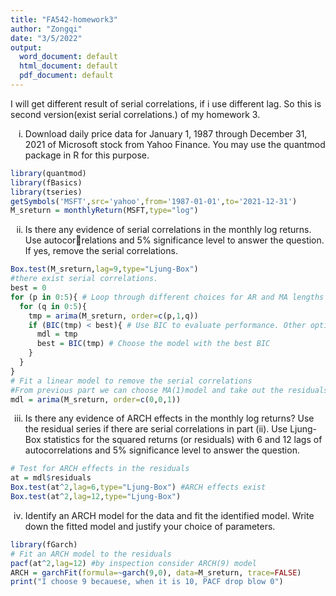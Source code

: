 ```yaml
---
title: "FA542-homework3"
author: "Zongqi"
date: "3/5/2022"
output:
  word_document: default
  html_document: default
  pdf_document: default
---
```

I will get different result of serial correlations, if i use different lag. So this is second version(exist serial correlations.) of my homework 3. 


(i) Download daily price data for January 1, 1987 through December 31, 2021 of Microsoft
stock from Yahoo Finance. You may use the quantmod package in R for this purpose.
```r
library(quantmod)
library(fBasics)
library(tseries)
getSymbols('MSFT',src='yahoo',from='1987-01-01',to='2021-12-31')
M_sreturn = monthlyReturn(MSFT,type="log")
```
(ii) Is there any evidence of serial correlations in the monthly log returns. Use autocorrelations and 5% significance level to answer the question. If yes, remove the serial correlations.
```r
Box.test(M_sreturn,lag=9,type="Ljung-Box")
#there exist serial correlations.
best = 0
for (p in 0:5){ # Loop through different choices for AR and MA lengths (p and q)
  for (q in 0:5){
    tmp = arima(M_sreturn, order=c(p,1,q))
    if (BIC(tmp) < best){ # Use BIC to evaluate performance. Other options available
      mdl = tmp 
      best = BIC(tmp) # Choose the model with the best BIC
    }            
  }
}
# Fit a linear model to remove the serial correlations
#From previous part we can choose MA(1)model and take out the residuals
mdl = arima(M_sreturn, order=c(0,0,1))
```
(iii) Is there any evidence of ARCH effects in the monthly log returns? Use the residual
series if there are serial correlations in part (ii). Use Ljung-Box statistics for the squared
returns (or residuals) with 6 and 12 lags of autocorrelations and 5% significance level
to answer the question.
```r
# Test for ARCH effects in the residuals
at = mdl$residuals
Box.test(at^2,lag=6,type="Ljung-Box") #ARCH effects exist
Box.test(at^2,lag=12,type="Ljung-Box")
```

(iv) Identify an ARCH model for the data and fit the identified model. Write down the
fitted model and justify your choice of parameters.
```r
library(fGarch)
# Fit an ARCH model to the residuals
pacf(at^2,lag=12) #by inspection consider ARCH(9) model
ARCH = garchFit(formula=~garch(9,0), data=M_sreturn, trace=FALSE)
print("I choose 9 becauese, when it is 10, PACF drop blow 0")
```



